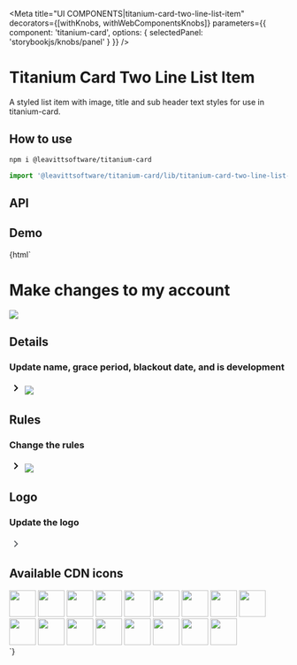 

<Meta
  title="UI COMPONENTS|titanium-card-two-line-list-item"
  decorators={[withKnobs, withWebComponentsKnobs]}
  parameters={{ component: 'titanium-card', options: { selectedPanel: 'storybookjs/knobs/panel' } }}
/>

# Titanium Card Two Line List Item

A styled list item with image, title and sub header text styles for use in titanium-card.

## How to use

```bash
npm i @leavittsoftware/titanium-card
```

```js
import '@leavittsoftware/titanium-card/lib/titanium-card-two-line-list-item';
```

## API

<Props of="titanium-card-two-line-list-item" />

## Demo

<Preview withToolbar>
  <Story name="Docs">
    {html`
      <titanium-card>
        <h1>Make changes to my account</h1>
        <titanium-card-two-line-list-item title="Details">
          <img src="https://cdn.leavitt.com/icons/icon-scoreboard-details.svg" />
          <h2>Details</h2>
          <h3>Update name, grace period, blackout date, and is development</h3>
          <svg viewBox="0 0 24 24" style="height: 24px; width: 24px; flex-shrink: 0;">
            <path d="M10 6L8.59 7.41 13.17 12l-4.58 4.59L10 18l6-6z" />
          </svg>
        </titanium-card-two-line-list-item>
        <titanium-card-two-line-list-item title="Rules">
          <img src="https://cdn.leavitt.com/icons/icon-rules.svg" />
          <h2>Rules</h2>
          <h3>Change the rules</h3>
          <svg viewBox="0 0 24 24" style="height: 24px; width: 24px; flex-shrink: 0;">
            <path d="M10 6L8.59 7.41 13.17 12l-4.58 4.59L10 18l6-6z" />
          </svg>
        </titanium-card-two-line-list-item>
        <titanium-card-two-line-list-item title="Logo">
          <img src="https://cdn.leavitt.com/icons/icon-logo.svg" />
          <h2>Logo</h2>
          <h3>Update the logo</h3>
          <svg viewBox="0 0 24 24" style="height: 24px; width: 24px; flex-shrink: 0; fill: #5f6368">
            <path d="M10 6L8.59 7.41 13.17 12l-4.58 4.59L10 18l6-6z" />
          </svg>
        </titanium-card-two-line-list-item>
      </titanium-card>
      <h2>Available CDN icons</h2>
      <div>
        <img height="48" src="https://cdn.leavitt.com/icons/icon-logo.svg" />
        <img height="48" src="https://cdn.leavitt.com/icons/icon-scoreboard-prizes.svg" />
        <img height="48" src="https://cdn.leavitt.com/icons/icon-delete-logo.svg" />
        <img height="48" src="https://cdn.leavitt.com/icons/icon-logo.svg" />
        <img height="48" src="https://cdn.leavitt.com/icons/icon-rules.svg" />
        <img height="48" src="https://cdn.leavitt.com/icons/icon-scoreboard-details.svg" />
        <img height="48" src="https://cdn.leavitt.com/icons/icon-carousel.svg" />
        <img height="48" src="https://cdn.leavitt.com/icons/icon-name-division.svg" />
        <img height="48" src="https://cdn.leavitt.com/icons/icon-reminder.svg" />
        <img height="48" src="https://cdn.leavitt.com/icons/icon-company-manager.svg" />
        <img height="48" src="https://cdn.leavitt.com/icons/icon-domo.svg" />
        <img height="48" src="https://cdn.leavitt.com/icons/icon-employees.svg" />
        <img height="48" src="https://cdn.leavitt.com/icons/icon-log-parser.svg" />
        <img height="48" src="https://cdn.leavitt.com/icons/icon-pcms.svg" />
        <img height="48" src="https://cdn.leavitt.com/icons/icon-permissions.svg" />
        <img height="48" src="https://cdn.leavitt.com/icons/icon-prod-budgets.svg" />
        <img height="48" src="https://cdn.leavitt.com/icons/icon-reporting-tools.svg" />
      </div>
    `}
  </Story>
</Preview>
